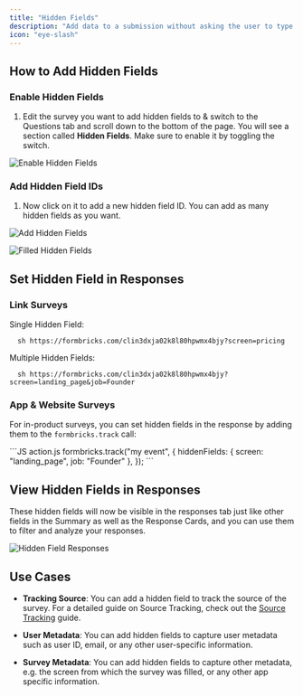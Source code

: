 ```yaml
---
title: "Hidden Fields"
description: "Add data to a submission without asking the user to type it in. This feature is especially useful when you already have information about a user that you want to use in the analysis of the survey results (e.g. `payment plan` or `email`)."
icon: "eye-slash"
---
```


## How to Add Hidden Fields

### Enable Hidden Fields

1. Edit the survey you want to add hidden fields to & switch to the Questions tab and scroll down to the bottom of the page. You will see a section called **Hidden Fields**. Make sure to enable it by toggling the switch.

![Enable Hidden Fields](/images/xm-and-surveys/surveys/general-features/hidden-fields/hidden-fields.webp)

### Add Hidden Field IDs

1. Now click on it to add a new hidden field ID. You can add as many hidden fields as you want.

![Add Hidden Fields](/images/xm-and-surveys/surveys/general-features/hidden-fields/input-hidden-fields.webp)

![Filled Hidden Fields](/images/xm-and-surveys/surveys/general-features/hidden-fields/filled-hidden-fields.webp)

## Set Hidden Field in Responses

### Link Surveys

Single Hidden Field:

```
  sh https://formbricks.com/clin3dxja02k8l80hpwmx4bjy?screen=pricing
```

Multiple Hidden Fields:

```
  sh https://formbricks.com/clin3dxja02k8l80hpwmx4bjy?screen=landing_page&job=Founder
```

### App & Website Surveys

For in-product surveys, you can set hidden fields in the response by adding them to the `formbricks.track` call:

<CodeGroup>
  ```JS action.js
  formbricks.track("my event", {
    hiddenFields: {
      screen: "landing_page",
      job: "Founder"
    },
  });
  ```
</CodeGroup>

## View Hidden Fields in Responses

These hidden fields will now be visible in the responses tab just like other fields in the Summary as well as the Response Cards, and you can use them to filter and analyze your responses.

![Hidden Field Responses](/images/xm-and-surveys/surveys/general-features/hidden-fields/hidden-field-responses.webp)

## Use Cases

- **Tracking Source**: You can add a hidden field to track the source of the survey. For a detailed guide on Source Tracking, check out the [Source Tracking](/xm-and-surveys/surveys/link-surveys/source-tracking) guide.

- **User Metadata**: You can add hidden fields to capture user metadata such as user ID, email, or any other user-specific information.

- **Survey Metadata**: You can add hidden fields to capture other metadata, e.g. the screen from which the survey was filled, or any other app specific information.
